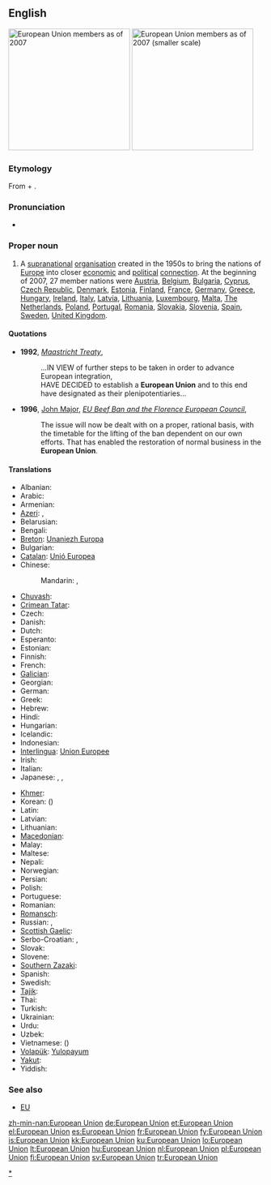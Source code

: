 {{wikipedia}}
==English==
[[Image:Location European Union.svg|thumb|right|240px|European Union members as of 2007]]
[[Image:EUenl-EU27.png|thumb|right|240px|European Union members as of 2007 (smaller scale)]]

===Etymology===
From {{term|European}} + {{term|union|Union}}.

===Pronunciation===
* {{IPA|/ˌjʊəɹəˈpiːən ˈjuːnjən/}}

===Proper noun===
{{en-proper noun|sg=[[European]] [[union|Union]]}}

# A [[supranational]] [[organisation]] created in the 1950s to bring the nations of [[Europe]] into closer [[economic]] and [[political]] [[connection]]. At the beginning of 2007, 27 member nations were [[Austria]], [[Belgium]], [[Bulgaria]], [[Cyprus]], [[Czech Republic]], [[Denmark]], [[Estonia]], [[Finland]], [[France]], [[Germany]], [[Greece]], [[Hungary]], [[Ireland]], [[Italy]], [[Latvia]], [[Lithuania]], [[Luxembourg]], [[Malta]], [[The Netherlands]], [[Poland]], [[Portugal]], [[Romania]], [[Slovakia]], [[Slovenia]], [[Spain]], [[Sweden]], [[United Kingdom]].

====Quotations====
* '''1992''', ''[[w:Maastricht Treaty|Maastricht Treaty]]'',
*: ...IN VIEW of further steps to be taken in order to advance European integration,<br/>HAVE DECIDED to establish a '''European Union''' and to this end have designated as their plenipotentiaries...
* '''1996''', [[w:John Major|John Major]], ''[[s:EU Beef Ban and the Florence European Council|EU Beef Ban and the Florence European Council]]'',
*: The issue will now be dealt with on a proper, rational basis, with the timetable for the lifting of the ban dependent on our own efforts. That has enabled the restoration of normal business in the '''European Union'''.

====Translations====
{{trans-top|The European Union}}
* Albanian: {{t+|sq|Bashkimi Evropian|xs=Albanian}}
* Arabic: {{t|ar|الاتحاد الأوروبي|m|tr=al-ittaHaad al'-uruubiy}}
* Armenian: {{t-|hy|Եվրամիություն|tr=Evramiut’yun}}
* [[Azeri]]: {{t+|az|Avropa İttifaqı|xs=Azeri}},  {{t-|az|Авропа Иттифагы|sc=Cyrl|xs=Azeri}}
* Belarusian: {{t|be|Еўрапейскі Саюз|m|tr=Jeŭrapéjski Sajúz|xs=Belarusian}}
* Bengali: {{t|bn|ইউরোপীয় ইউনিয়ন|sc=Beng|xs=Bengali}}
* [[Breton]]: [[Unaniezh Europa]]
* Bulgarian: {{t|bg|Европейски съюз|m|tr=Evropéjski sǎjúz}}
* [[Catalan]]: [[Unió Europea]] {{f}}
* Chinese:
*: Mandarin: {{t-|cmn|歐洲聯盟|sc=Hani}}, {{t-|cmn|欧洲联盟|tr=Ōuzhōu Liánméng|sc=Hani}}
* [[Chuvash]]: {{tø|cv|Европа Пĕрлешĕвĕ|tr=Evropa Perleševe|sc=Cyrl}}
* [[Crimean Tatar]]: {{tø|crh|Avropa Birligi}}
* Czech: {{t-|cs|Evropská unie|f}}
* Danish: {{t|da|Europæiske Union}}
* Dutch: {{t+|nl|Europese Unie|f}}
* Esperanto: {{t|eo|Eŭropa Unio|xs=Esperanto}}
* Estonian: {{t-|et|Euroopa Liit}}
* Finnish: {{t+|fi|Euroopan unioni}}
* French: {{t+|fr|Union européenne|f}}
* [[Galician]]: {{t-|gl|Unión Europea|f|xs=Galician}}
* Georgian: {{t|ka|ევროპის კავშირი|sc=Geor|xs=Georgian}}
* German: {{t+|de|Europäische Union|f}}
* Greek: {{t+|el|Ευρωπαϊκή Ένωση|f|tr=Evropaïkí Énosi}}
* Hebrew: {{t|he|האיחוד האירופי|m|tr=ha-Ikhud ha-Eropi}}
* Hindi: {{t|hi|यूरोपीय संघ|tr=yūrōpīya saṅgh|xs=Hindi}}
* Hungarian: {{t+|hu|Európai Unió}}
* Icelandic: {{t+|is|Evrópusambandið|n}}
* Indonesian: {{t|id|Uni Eropa|xs=Indonesian}}
* [[Interlingua]]: [[Union Europee]]
* Irish: {{t|ga|Aontas Eorpach|xs=Irish}}
* Italian: {{t-|it|Unione Europea}}
* Japanese: {{t|ja|欧州連合|tr=おうしゅうれんごう, Ōshū-rengō}},  {{t|ja|ヨーロッパ連合|tr=Yōroppa-rengō}}, {{t|ja|ＥＵ|sc=Jpan}}
{{trans-mid}}
* [[Khmer]]: {{t|km|សហភាពអឺរ៉ុប|sc=Khmr|xs=Khmer}}
* Korean: {{t|ko|유럽 연합|tr=Yureop yeonhap|sc=Hang}} ({{t+|ko|聯合|alt=-聯合|sc=Hani}})
* Latin: {{t|la|Unio Europaea}}
* Latvian: {{t|lv|Eiropas Savienība|f|xs=Latvian}}
* Lithuanian: {{t+|lt|Europos Sąjunga|xs=Lithuanian}}
* [[Macedonian]]: {{t-|mk|Европска Унија|f|tr=Évropska Únija}}
* Malay: {{t|ms|Kesatuan Eropah|xs=Malay}}
* Maltese: {{t|mt|Unjoni Ewropea|xs=Maltese}}
* Nepali: {{t|ne|युरोपेली संघ|sc=Deva|xs=Nepali}}
* Norwegian: {{t|no|Europeiske Union}}
* Persian: {{t|fa|اتحادیه اروپا|xs=Persian}}
* Polish: {{t+|pl|Unia Europejska|f}}
* Portuguese: {{t|pt|União Europeia|f}}
* Romanian: {{t|ro|Uniunea Europeană|f}}
* [[Romansch]]: {{t|rm|Uniun europeica|f}}
* Russian: {{t|ru|Европейский союз|m|tr=Jevropéjskij sojúz}},  {{t|ru|Евросоюз|m|tr=Jevrosojúz}}
* [[Scottish Gaelic]]: {{t-|gd|Aonadh na h-Eòrpa|m|xs=Scottish Gaelic}}
* Serbo-Croatian: {{t|sh|Европска унија|f|sc=Cyrl|xs=Serbo-Croatian}},  {{t|sh|Evropska unija|f|xs=Serbo-Croatian}}
* Slovak: {{t|sk|Európska únia|f}}
* Slovene: {{t|sl|Evropska unija|f}}
* [[Southern Zazaki]]: {{tø|diq|Yewina Ewropa}}
* Spanish: {{t+|es|Unión Europea|f}}
* Swedish: {{t+|sv|Europeiska unionen}}
* [[Tajik]]: {{t|tg|Иттиҳоди Аврупо|sc=Cyrl|xs=Tajik}}
* Thai: {{t|th|สหภาพยุโรป|tr=sà-hà-pâap yú-rôhp}}
* Turkish: {{t+|tr|Avrupa Birliği}}
* Ukrainian: {{t+|uk|Європейський Союз|m|tr=Jevropéjs'kyj sojúz|xs=Ukrainian}}
* Urdu: {{t|ur|یورپی اتحاد|xs=Urdu}}
* Uzbek: {{t|uz|Yevropa Ittifoqi|tr=İttixodi Avrupo|xs=Uzbek}}
* Vietnamese: {{t|vi|liên minh châu Âu|xs=Vietnamese}} ({{t|vi|聯盟洲歐|sc=Hani|xs=Vietnamese}})
* [[Volapük]]: [[Yulopayum]]
* [[Yakut]]: {{tø|sah|Эуропа Холбоhуга|tr=Evropa Xolbohuga|sc=Cyrl}}
* Yiddish: {{t|yi|אייראפעישער פארבאנד|sc=yi-Hebr|xs=Yiddish}}
{{trans-bottom}}

{{trans-see|EU}}

===See also===
* [[EU]]

[[Category:European Union|*]]

[[zh-min-nan:European Union]]
[[de:European Union]]
[[et:European Union]]
[[el:European Union]]
[[es:European Union]]
[[fr:European Union]]
[[fy:European Union]]
[[is:European Union]]
[[kk:European Union]]
[[ku:European Union]]
[[lo:European Union]]
[[lt:European Union]]
[[hu:European Union]]
[[nl:European Union]]
[[pl:European Union]]
[[fi:European Union]]
[[sv:European Union]]
[[tr:European Union]]